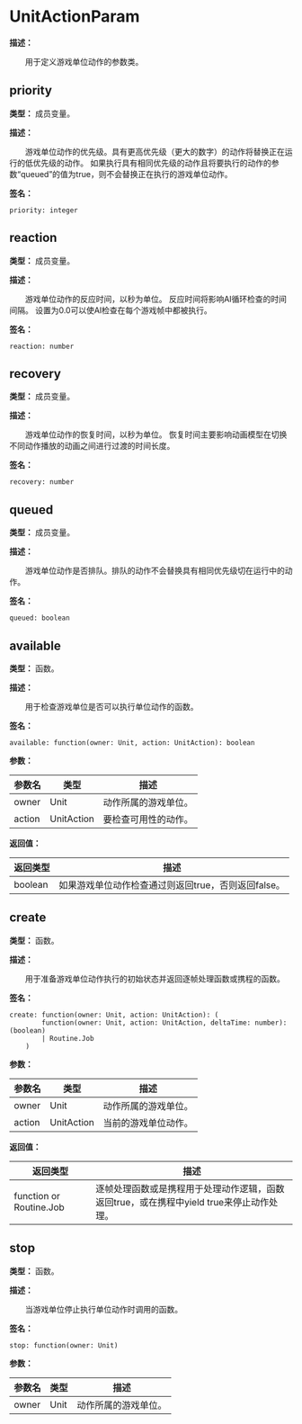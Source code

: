 
# UnitActionParam

**描述：**

&emsp;&emsp;用于定义游戏单位动作的参数类。

## priority

**类型：** 成员变量。

**描述：**

&emsp;&emsp;游戏单位动作的优先级。具有更高优先级（更大的数字）的动作将替换正在运行的低优先级的动作。
如果执行具有相同优先级的动作且将要执行的动作的参数“queued”的值为true，则不会替换正在执行的游戏单位动作。

**签名：**
```tl
priority: integer
```

## reaction

**类型：** 成员变量。

**描述：**

&emsp;&emsp;游戏单位动作的反应时间，以秒为单位。
反应时间将影响AI循环检查的时间间隔。
设置为0.0可以使AI检查在每个游戏帧中都被执行。

**签名：**
```tl
reaction: number
```

## recovery

**类型：** 成员变量。

**描述：**

&emsp;&emsp;游戏单位动作的恢复时间，以秒为单位。
恢复时间主要影响动画模型在切换不同动作播放的动画之间进行过渡的时间长度。

**签名：**
```tl
recovery: number
```

## queued

**类型：** 成员变量。

**描述：**

&emsp;&emsp;游戏单位动作是否排队。排队的动作不会替换具有相同优先级切在运行中的动作。

**签名：**
```tl
queued: boolean
```

## available

**类型：** 函数。

**描述：**

&emsp;&emsp;用于检查游戏单位是否可以执行单位动作的函数。

**签名：**
```tl
available: function(owner: Unit, action: UnitAction): boolean
```

**参数：**

| 参数名 | 类型 | 描述 |
| --- | --- | --- |
| owner | Unit | 动作所属的游戏单位。 |
| action | UnitAction | 要检查可用性的动作。 |

**返回值：**

| 返回类型 | 描述 |
| --- | --- |
| boolean | 如果游戏单位动作检查通过则返回true，否则返回false。 |

## create

**类型：** 函数。

**描述：**

&emsp;&emsp;用于准备游戏单位动作执行的初始状态并返回逐帧处理函数或携程的函数。

**签名：**
```tl
create: function(owner: Unit, action: UnitAction): (
		function(owner: Unit, action: UnitAction, deltaTime: number): (boolean)
		| Routine.Job
	)
```

**参数：**

| 参数名 | 类型 | 描述 |
| --- | --- | --- |
| owner | Unit | 动作所属的游戏单位。 |
| action | UnitAction | 当前的游戏单位动作。 |

**返回值：**

| 返回类型 | 描述 |
| --- | --- |
| function or Routine.Job | 逐帧处理函数或是携程用于处理动作逻辑，函数返回true，或在携程中yield true来停止动作处理。 |

## stop

**类型：** 函数。

**描述：**

&emsp;&emsp;当游戏单位停止执行单位动作时调用的函数。

**签名：**
```tl
stop: function(owner: Unit)
```

**参数：**

| 参数名 | 类型 | 描述 |
| --- | --- | --- |
| owner | Unit | 动作所属的游戏单位。 |